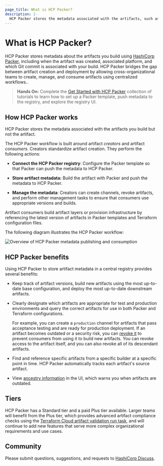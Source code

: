 ```yaml
---
page_title: What is HCP Packer?
description: |-
  HCP Packer stores the metadata associated with the artifacts, such as machine images, built by Packer so that teams can consistently create, manage, and consume artifacts in a centralized way.
---
```


# What is HCP Packer?

HCP Packer stores metadata about the artifacts you build using [HashiCorp Packer](/packer), including when the artifact was created, associated platform, and which Git commit is associated with your build. HCP Packer bridges the gap between artifact creation and deployment by allowing cross-organizational teams to create, manage, and consume artifacts using centralized workflows.. 

> **Hands On:** Complete the [Get Started with HCP Packer](/packer/tutorials/hcp-get-started) collection of tutorials to learn how to set up a Packer template, push metadata to the registry, and explore the registry UI.

## How HCP Packer works

HCP Packer stores the metadata associated with the artifacts you build but not the artifact. 

The HCP Packer workflow is built around artifact _creators_ and artifact _consumers_. Creators standardize artifact creation. They perform the following actions:

- **Connect the HCP Packer registry**: Configure the Packer template so that Packer can push the metadata to HCP Packer. 

- **Store artifact metadata:** Build the artifact with Packer and push the metadata to HCP Packer. 

- **Manage the metadata**: Creators can create channels, revoke artifacts, and perform other management tasks to ensure that consumers use appropriate versions and builds.

Artifact consumers build artifact layers or provision infrastructure by referencing the latest version of artifacts in Packer templates and Terraform configuration files. 

The following diagram illustrates the HCP Packer workflow:
 
![Overview of HCP Packer metadata publishing and consumption](/img/docs/packer/hcp_packer_overview.png)

## HCP Packer benefits 

Using HCP Packer to store artifact metadata in a central registry provides several benefits:

- Keep track of artifact versions, build new artifacts using the most up-to-date base configuration, and deploy the most up-to-date downstream artifacts. 

- Clearly designate which artifacts are appropriate for test and production environments and query the correct artifacts for use in both Packer and Terraform configurations. 

   For example, you can create a `production` channel for artifacts that pass acceptance testing and are ready for production deployment. If an artifact becomes outdated or a security risk, you can [revoke it](/hcp/docs/packer/manage/revoke-restore) to prevent consumers from using it to build new artifacts. You can revoke access to the artifact itself, and you can also revoke all of its descendant artifacts.

- Find and reference specific artifacts from a specific builder at a specific point in time. HCP Packer automatically tracks each artifact's source artifact. 

- View [ancestry information](/hcp/docs/packer/manage/ancestry) in the UI, which warns you when artifacts are outdated. 

## Tiers

HCP Packer has a Standard tier and a paid Plus tier available. Larger teams will benefit from the Plus tier, which provides advanced artifact compliance checks using the [Terraform Cloud artifact validation run task](/hcp/docs/packer/store/validate-version), and will continue to add new features that serve more complex organizational requirements and use cases.

## Community

Please submit questions, suggestions, and requests to [HashiCorp Discuss](https://discuss.hashicorp.com/c/packer/23).

<HCPCallout product="packer" />
